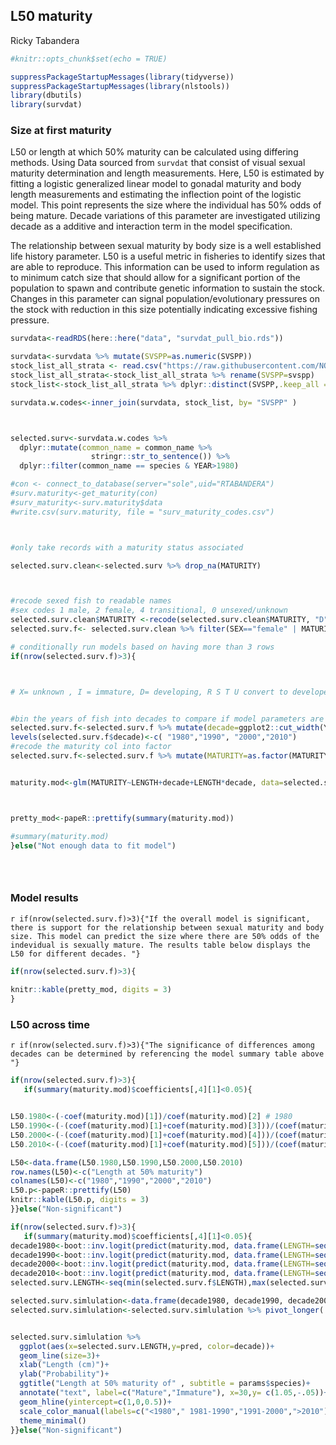
## L50 maturity


Ricky Tabandera

```r
#knitr::opts_chunk$set(echo = TRUE)

suppressPackageStartupMessages(library(tidyverse))
suppressPackageStartupMessages(library(nlstools))
library(dbutils)
library(survdat)

```

### Size at first maturity 

L50 or length at which 50%  maturity can be calculated using differing methods. Using Data sourced from `survdat` that consist of visual sexual maturity determination and length measurements. Here, L50 is estimated by fitting a logistic generalized linear model to gonadal maturity and body length measurements and estimating the inflection point of the logistic model. This point represents the size where the individual has 50% odds of being mature. Decade variations of this parameter are investigated utilizing decade as a additive and interaction term in the model specification.

The relationship between sexual maturity by body size is a well established life history parameter. L50 is a useful metric in fisheries to identify sizes that are able to reproduce. This information can be used to inform regulation as to minimum catch size that should allow for a significant portion of the population to spawn and contribute genetic information to sustain the stock. Changes in this parameter can signal population/evolutionary pressures on the stock with reduction in this size potentially indicating excessive fishing pressure.



```r

survdata<-readRDS(here::here("data", "survdat_pull_bio.rds"))

survdata<-survdata %>% mutate(SVSPP=as.numeric(SVSPP))
stock_list_all_strata <- read.csv("https://raw.githubusercontent.com/NOAA-EDAB/ECSA/master/data/stock_list.csv")
stock_list_all_strata<-stock_list_all_strata %>% rename(SVSPP=svspp)
stock_list<-stock_list_all_strata %>% dplyr::distinct(SVSPP,.keep_all =T)

survdata.w.codes<-inner_join(survdata, stock_list, by= "SVSPP" )



selected.surv<-survdata.w.codes %>%
  dplyr::mutate(common_name = common_name %>%
                  stringr::str_to_sentence()) %>%
  dplyr::filter(common_name == species & YEAR>1980)

#con <- connect_to_database(server="sole",uid="RTABANDERA")
#surv.maturity<-get_maturity(con)
#surv_maturity<-surv.maturity$data
#write.csv(surv.maturity, file = "surv_maturity_codes.csv")



#only take records with a maturity status associated

selected.surv.clean<-selected.surv %>% drop_na(MATURITY) 



#recode sexed fish to readable names
#sex codes 1 male, 2 female, 4 transitional, 0 unsexed/unknown   
selected.surv.clean$MATURITY <-recode(selected.surv.clean$MATURITY, "D"="Mature" , "I"="Immature", "R"="Mature", "S"= "Mature", "T"= "Mature", "U"="Mature")
selected.surv.f<- selected.surv.clean %>% filter(SEX=="female" | MATURITY !="X")

# conditionally run models based on having more than 3 rows 
if(nrow(selected.surv.f)>3){



# X= unknown , I = immature, D= developing, R S T U convert to developed


#bin the years of fish into decades to compare if model parameters are chaging 
selected.surv.f<-selected.surv.f %>% mutate(decade=ggplot2::cut_width(YEAR, width = 10, boundary = 1980))
levels(selected.surv.f$decade)<-c( "1980","1990", "2000","2010")
#recode the maturity col into factor
selected.surv.f<-selected.surv.f %>% mutate(MATURITY=as.factor(MATURITY))


maturity.mod<-glm(MATURITY~LENGTH+decade+LENGTH*decade, data=selected.surv.f, family=binomial)



pretty_mod<-papeR::prettify(summary(maturity.mod))

#summary(maturity.mod)  
}else("Not enough data to fit model")
  




```

### Model results

`r if(nrow(selected.surv.f)>3){"If the overall model is significant, there is support for the relationship between sexual maturity and body size. This model can predict the size where there are 50% odds of the indevidual is sexually mature. The results table below displays the L50 for different decades. "}` 

```r

if(nrow(selected.surv.f)>3){
 
knitr::kable(pretty_mod, digits = 3)
}
```

### L50 across time

`r if(nrow(selected.surv.f)>3){"The significance of differences among decades can be determined by referencing the model summary table above   "}`

```r
if(nrow(selected.surv.f)>3){
   if(summary(maturity.mod)$coefficients[,4][1]<0.05){


L50.1980<-(-coef(maturity.mod)[1])/coef(maturity.mod)[2] # 1980
L50.1990<-(-(coef(maturity.mod)[1]+coef(maturity.mod)[3]))/(coef(maturity.mod)[2]+coef(maturity.mod)[6]) # 1990
L50.2000<-(-(coef(maturity.mod)[1]+coef(maturity.mod)[4]))/(coef(maturity.mod)[2]+coef(maturity.mod)[7]) # 2000
L50.2010<-(-(coef(maturity.mod)[1]+coef(maturity.mod)[5]))/(coef(maturity.mod)[2]+coef(maturity.mod)[8]) # 2010

L50<-data.frame(L50.1980,L50.1990,L50.2000,L50.2010)
row.names(L50)<-c("Length at 50% maturity")
colnames(L50)<-c("1980","1990","2000","2010")
L50.p<-papeR::prettify(L50)
knitr::kable(L50.p, digits = 3)
}}else("Non-significant")


```




```r

if(nrow(selected.surv.f)>3){
   if(summary(maturity.mod)$coefficients[,4][1]<0.05){
decade1980<-boot::inv.logit(predict(maturity.mod, data.frame(LENGTH=seq(min(selected.surv.f$LENGTH),max(selected.surv.f$LENGTH)), decade=rep("1980",length(seq(min(selected.surv.f$LENGTH),max(selected.surv.f$LENGTH)))), type="response")))
decade1990<-boot::inv.logit(predict(maturity.mod, data.frame(LENGTH=seq(min(selected.surv.f$LENGTH),max(selected.surv.f$LENGTH)), decade=rep("1990",length(seq(min(selected.surv.f$LENGTH),max(selected.surv.f$LENGTH)))), type="response")))
decade2000<-boot::inv.logit(predict(maturity.mod, data.frame(LENGTH=seq(min(selected.surv.f$LENGTH),max(selected.surv.f$LENGTH)), decade=rep("2000",length(seq(min(selected.surv.f$LENGTH),max(selected.surv.f$LENGTH)))), type="response")))
decade2010<-boot::inv.logit(predict(maturity.mod, data.frame(LENGTH=seq(min(selected.surv.f$LENGTH),max(selected.surv.f$LENGTH)), decade=rep("2010",length(seq(min(selected.surv.f$LENGTH),max(selected.surv.f$LENGTH)))), type="response")))
selected.surv.LENGTH<-seq(min(selected.surv.f$LENGTH),max(selected.surv.f$LENGTH))

selected.surv.simlulation<-data.frame(decade1980, decade1990, decade2000,decade2010,selected.surv.LENGTH)
selected.surv.simlulation<-selected.surv.simlulation %>% pivot_longer(!selected.surv.LENGTH, names_to="decade", values_to="pred")


selected.surv.simlulation %>%
  ggplot(aes(x=selected.surv.LENGTH,y=pred, color=decade))+
  geom_line(size=3)+
  xlab("Length (cm)")+
  ylab("Probability")+
  ggtitle("Length at 50% maturity of" , subtitle = params$species)+
  annotate("text", label=c("Mature","Immature"), x=30,y= c(1.05,-.05))+
  geom_hline(yintercept=c(1,0,0.5))+
  scale_color_manual(labels=c("<1980"," 1981-1990","1991-2000",">2010"), values =c( "blue","firebrick","darkviolet","deepskyblue"), name="Decade")+
  theme_minimal()
}}else("Non-significant")


```


